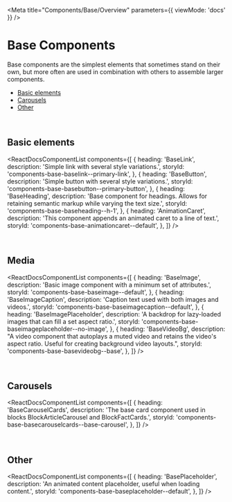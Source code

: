 
<Meta title="Components/Base/Overview" parameters={{ viewMode: 'docs' }} />

# Base Components

Base components are the simplest elements that sometimes stand on their own, but more often are used in combination with others to assemble larger components.

- [Basic elements](#basic-elements)
- [Carousels](#carousels)
- [Other](#other)

<br />

## Basic elements

<ReactDocsComponentList
  components={[
    {
      heading: 'BaseLink',
      description: 'Simple link with several style variations.',
      storyId: 'components-base-baselink--primary-link',
    },
    {
      heading: 'BaseButton',
      description: 'Simple button with several style variations.',
      storyId: 'components-base-basebutton--primary-button',
    },
    {
      heading: 'BaseHeading',
      description:
        'Base component for headings. Allows for retaining semantic markup while varying the text size.',
      storyId: 'components-base-baseheading--h-1',
    },
    {
      heading: 'AnimationCaret',
      description:
        'This component appends an animated caret to a line of text.',
      storyId: 'components-base-animationcaret--default',
    },
  ]}
/>

<br />

## Media

<ReactDocsComponentList
  components={[
    {
      heading: 'BaseImage',
      description: 'Basic image component with a minimum set of attributes.',
      storyId: 'components-base-baseimage--default',
    },
    {
      heading: 'BaseImageCaption',
      description: 'Caption text used with both images and videos.',
      storyId: 'components-base-baseimagecaption--default',
    },
    {
      heading: 'BaseImagePlaceholder',
      description:
        'A backdrop for lazy-loaded images that can fill a set aspect ratio.',
      storyId: 'components-base-baseimageplaceholder--no-image',
    },
    {
      heading: 'BaseVideoBg',
      description:
        "A video component that autoplays a muted video and retains the video's aspect ratio. Useful for creating background video layouts.",
      storyId: 'components-base-basevideobg--base',
    },
  ]}
/>

<br />

## Carousels

<ReactDocsComponentList
  components={[
    {
      heading: 'BaseCarouselCards',
      description:
        'The base card component used in blocks BlockArticleCarousel and BlockFactCards.',
      storyId: 'components-base-basecarouselcards--base-carousel',
    },
  ]}
/>

<br />

## Other

<ReactDocsComponentList
  components={[
    {
      heading: 'BasePlaceholder',
      description:
        'An animated content placeholder, useful when loading content.',
      storyId: 'components-base-baseplaceholder--default',
    },
  ]}
/>
